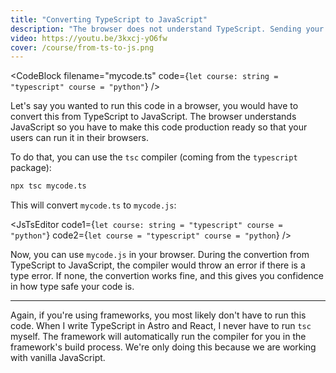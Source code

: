 ```yaml
---
title: "Converting TypeScript to JavaScript"
description: "The browser does not understand TypeScript. Sending your TypeScript code over to the browser will result in errors. So while you use TypeScript for development, you have to convert that code to JavaScript which the browser understands. Here's how..."
video: https://youtu.be/3kxcj-yO6fw
cover: /course/from-ts-to-js.png
---
```


<CodeBlock
  filename="mycode.ts"
  code={`let course: string = "typescript"
course = "python"`}
/>

Let's say you wanted to run this code in a browser, you would have to convert this from TypeScript to JavaScript. The browser understands JavaScript so you have to make this code production ready so that your users can run it in their browsers.

To do that, you can use the `tsc` compiler (coming from the `typescript` package):

```sh
npx tsc mycode.ts
```

This will convert `mycode.ts` to `mycode.js`:


<JsTsEditor code1={`let course: string
  = "typescript"
course = "python"`} code2={`let course
  = "typescript"
course = "python`} />

Now, you can use `mycode.js` in your browser. During the convertion from TypeScript to JavaScript, the compiler would throw an error if there is a type error. If none, the convertion works fine, and this gives you confidence in how type safe your code is.

---

Again, if you're using frameworks, you most likely don't have to run this code. When I write TypeScript in Astro and React, I never have to run `tsc` myself. The framework will automatically run the compiler for you in the framework's build process. We're only doing this because we are working with vanilla JavaScript.
